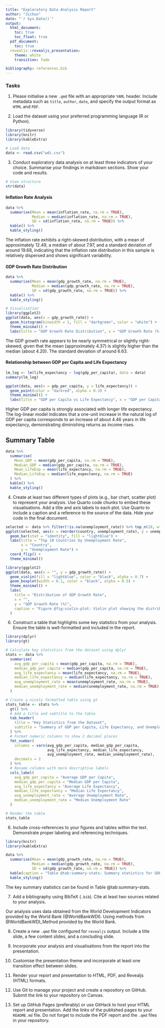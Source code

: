 ```yaml
---
title: "Exploratory Data Analysis Report"
author: "Jichun"
date: "`r Sys.Date()`"
output:
  html_document:
    toc: true
    toc_float: true
  pdf_document:
    toc: true
  revealjs::revealjs_presentation:
    theme: white
    transition: fade

bibliography: references.bib
---
```


### Tasks

1.  Please initialise a new `.qmd` file with an appropriate `YAML` header. Include metadata such as `title`, `author`, `date`, and specify the output format as `HTML` and `PDF`.

2.  Load the dataset using your preferred programming language (R or Python).

```r
library(tidyverse)
library(knitr)
library(kableExtra)
```

```r
# Load data
data <- read.csv("wdi.csv")
```

3.  Conduct exploratory data analysis on at least three indicators of your choice. Summarise your findings in markdown sections. Show your code and results.

```r
# View structure
str(data)
```

#### Inflation Rate Analysis

```r
data %>% 
  summarise(Mean = mean(inflation_rate, na.rm = TRUE), 
            Median = median(inflation_rate, na.rm = TRUE), 
            SD = sd(inflation_rate, na.rm = TRUE)) %>%
  kable() %>%
  kable_styling()
```

The inflation rate exhibits a right-skewed distribution, with a mean of approximately 12.49, a median of about 7.97, and a standard deviation of around 19.68, indicating that the inflation rate distribution in this sample is relatively dispersed and shows significant variability.

#### GDP Growth Rate Distribution

```r
data %>% 
  summarise(Mean = mean(gdp_growth_rate, na.rm = TRUE), 
            Median = median(gdp_growth_rate, na.rm = TRUE), 
            SD = sd(gdp_growth_rate, na.rm = TRUE)) %>%
  kable() %>%
  kable_styling()
```

```r
# Visualization
library(ggplot2)
ggplot(data, aes(x = gdp_growth_rate)) + 
  geom_histogram(binwidth = 1, fill = "darkgreen", color = "white") +
  theme_minimal() +
  labs(title = "GDP Growth Rate Distribution", x = "GDP Growth Rate (%)", y = "Count")
```

The GDP growth rate appears to be nearly symmetrical or slightly right-skewed, given that the mean (approximately 4.37) is slightly higher than the median (about 4.20). The standard deviation of around 6.63.

#### Relationship between GDP per Capita and Life Expectancy

```r
lm_log <- lm(life_expectancy ~ log(gdp_per_capita), data = data)
summary(lm_log)

```

```r
ggplot(data, aes(x = gdp_per_capita, y = life_expectancy)) + 
  geom_point(color = "darkred", alpha = 0.3) +
  theme_minimal() +
  labs(title = "GDP per Capita vs Life Expectancy", x = "GDP per Capita (USD)", y = "Life Expectancy (years)")
```

Higher GDP per capita is strongly associated with longer life expectancy. The log-linear model indicates that a one-unit increase in the natural log of GDP per capita corresponds to an increase of about 4.46 years in life expectancy, demonstrating diminishing returns as income rises.

## Summary Table

```r
data %>% 
  summarise(
    Mean_GDP = mean(gdp_per_capita, na.rm = TRUE),
    Median_GDP = median(gdp_per_capita, na.rm = TRUE),
    Mean_LifeExp = mean(life_expectancy, na.rm = TRUE),
    Median_LifeExp = median(life_expectancy, na.rm = TRUE)
  ) %>%
  kable() %>%
  kable_styling()
```

4.  Create at least two different types of plots (e.g., bar chart, scatter plot) to represent your analysis. Use Quarto code chunks to embed these visualisations. Add a title and axis labels to each plot. Use Quarto to include a caption and a reference to the source of the data. Hide your code in the final document.

```r
selected <- data %>% filter(!is.na(unemployment_rate)) %>% top_n(10, wt = unemployment_rate)
ggplot(selected, aes(x = reorder(country, unemployment_rate), y = unemployment_rate)) +
  geom_bar(stat = "identity", fill = "lightblue") +
  labs(title = "Top 10 Countries by Unemployment Rate",
       x = "Country",
       y = "Unemployment Rate") +
  coord_flip() +
  theme_minimal()

```

```r
library(ggplot2)
ggplot(data, aes(x = "", y = gdp_growth_rate)) +
  geom_violin(fill = "lightblue", color = "black", alpha = 0.7) +
  geom_boxplot(width = 0.1, color = "black", alpha = 0.5) +
  theme_minimal() +
  labs(
    title = "Distribution of GDP Growth Rate",
    x = "",
    y = "GDP Growth Rate (%)",
    caption = "Figure @fig:violin-plot: Violin plot showing the distribution of GDP growth rate."
  )

```

6.  Construct a table that highlights some key statistics from your analysis. Ensure the table is well-formatted and included in the report.

```r
library(dplyr)
library(gt)

# Calculate key statistics from the dataset using dplyr
stats <- data %>% 
  summarise(
    avg_gdp_per_capita = mean(gdp_per_capita, na.rm = TRUE),
    median_gdp_per_capita = median(gdp_per_capita, na.rm = TRUE),
    avg_life_expectancy = mean(life_expectancy, na.rm = TRUE),
    median_life_expectancy = median(life_expectancy, na.rm = TRUE),
    avg_unemployment_rate = mean(unemployment_rate, na.rm = TRUE),
    median_unemployment_rate = median(unemployment_rate, na.rm = TRUE)
  )

# Create a nicely formatted table using gt
stats_table <- stats %>%
  gt() %>% 
  # Add a title and subtitle to the table
  tab_header(
    title = "Key Statistics from the Dataset",
    subtitle = "Summary of GDP per Capita, Life Expectancy, and Unemployment Rate"
  ) %>%
  # Format numeric columns to show 2 decimal places
  fmt_number(
    columns = vars(avg_gdp_per_capita, median_gdp_per_capita, 
                   avg_life_expectancy, median_life_expectancy, 
                   avg_unemployment_rate, median_unemployment_rate),
    decimals = 2
  ) %>%
  # Rename columns with more descriptive labels
  cols_label(
    avg_gdp_per_capita = "Average GDP per Capita",
    median_gdp_per_capita = "Median GDP per Capita",
    avg_life_expectancy = "Average Life Expectancy",
    median_life_expectancy = "Median Life Expectancy",
    avg_unemployment_rate = "Average Unemployment Rate",
    median_unemployment_rate = "Median Unemployment Rate"
  )

# Render the table
stats_table

```

6.  Include cross-references to your figures and tables within the text. Demonstrate proper labeling and referencing techniques.

```r
library(knitr)
library(kableExtra)

data %>% 
  summarise(Mean = mean(gdp_growth_rate, na.rm = TRUE), 
            Median = median(gdp_growth_rate, na.rm = TRUE), 
            SD = sd(gdp_growth_rate, na.rm = TRUE)) %>%
  kable(caption = "Table @tab:summary-stats: Summary statistics for GDP growth rate") %>%
  kable_styling()

```

The key summary statistics can be found in Table @tab:summary-stats.

7.  Add a bibliography using BibTeX (`.bib`). Cite at least two sources related to your analysis.

Our analysis uses data obtained from the World Development Indicators provided by the World Bank (@WorldBankWDI). Using methods from @WorldBankWDI_Method provided by the World Bank.

8.  Create a new `.qmd` file configured for `revealjs` output. Include a title slide, a few content slides, and a concluding slide.

9.  Incorporate your analysis and visualisations from the report into the presentation.

10. Customise the presentation theme and incorporate at least one transition effect between slides.

11. Render your report and presentation to HTML, PDF, and Revealjs (HTML) formats.

12. Use Git to manage your project and create a repository on GitHub. Submit the link to your repository on Canvas.

13. Set up GitHub Pages (preferably) or use GitHack to host your HTML report and presentation. Add the links of the published pages to your `README.md` file. Do not forget to include the PDF report and the `.qmd` files in your repository.

